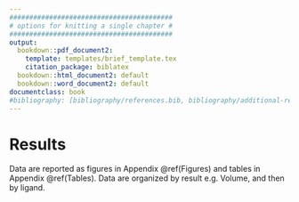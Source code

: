 ```yaml
---
#########################################
# options for knitting a single chapter #
#########################################
output:
  bookdown::pdf_document2:
    template: templates/brief_template.tex
    citation_package: biblatex
  bookdown::html_document2: default
  bookdown::word_document2: default
documentclass: book
#bibliography: [bibliography/references.bib, bibliography/additional-references.bib]
---
```


```{=tex}
\adjustmtc
\markboth{Introduction}{}
```


# Results {#results}
Data are reported as figures in Appendix \@ref(Figures) and tables in Appendix \@ref(Tables). Data are organized by result e.g. Volume, and then by ligand. 